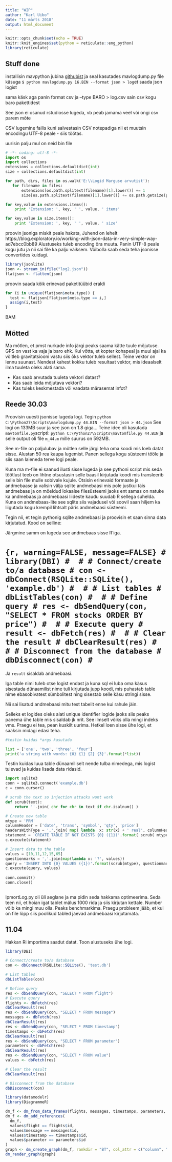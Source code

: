 ```yaml
---
title: "WIP"
author: "Karl Uibo"
date: "11 märts 2018"
output: html_document
---
```


```r
knitr::opts_chunk$set(echo = TRUE)
knitr::knit_engines$set(python = reticulate::eng_python)
library(reticulate)
```

## Stuff done

installisin mavpython jubina [githubist](https://github.com/ArduPilot/pymavlink) ja seal kasutades mavlogdump.py file käsuga `$ python mavlogdump.py 16.BIN --format json > log `et saada json logist

sama käsk aga panin format csv ja --type BARO > log.csv sain csv kogu baro pakettidest

See json ei osanud rstudiosse lugeda, vb peab jamama veel või ongi csv parem mõte

CSV lugemine failis kuni salvestasin CSV notepadiga nii et muutsin encodingu UTF-8 peale - siis töötas.

uurisin palju mul on neid bin file
```python
# -*- coding: utf-8 -*-
import os
import collections
extensions = collections.defaultdict(int)
size = collections.defaultdict(int)

for path, dirs, files in os.walk('E:\\Logid Marguse arvutist'):
   for filename in files:
       extensions[os.path.splitext(filename)[1].lower()] += 1
       size[os.path.splitext(filename)[1].lower()] += os.path.getsize(path+os.sep+filename)

for key,value in extensions.items():
    print 'Extension: ', key, ' ', value, ' items'

for key,value in size.items():
    print 'Extension: ', key, ' ', value, ' size'
```


proovin jsoniga miskit peale hakata, Juhend on lehelt https://blog.exploratory.io/working-with-json-data-in-very-simple-way-ad7ebcc0bb89
Alustuseks tuleb encoding õra muuta. Panin UTF-8 peale kogu jutu ja nii sai file ka palju väiksem. Võibolla saab seda teha jsonisse convertides kuidagi.
```r
library(jsonlite)
json <- stream_in(file("log2.json"))
flatjson <- flatten(json)

```

proovin saada kõik erinevad paketitüübid eraldi
```r
for (i in unique(flatjson$meta.type)) {
  test <- flatjson[flatjson$meta.type == i,]
  assign(i,test)
}
```
BAM

## Mõtted

Ma mõtlen, et pmst nurkade info järgi peaks saama kätte tuule mõjutuse. GPS on vast ka vaja ja baro ehk. Kui võtta, et kopter kohapeal ja muul ajal ka võitleb gravitatsiooni vastu siis õks vektor tuleb sellest. Teine vektor on lennu suunast. Nendest kahest kokku tuleb resultaat vektor, mis ideaalselt ilma tuuleta oleks alati sama. 

* Kas saab arvutada tuuleta vektori datast?
* Kas saab leida mõjutava vektori?
* Kas tuleks keskmestada või vaadata märasemat infot?

## Reede 30.03

Proovisin uuesti jsonisse lugeda logi. Tegin `python C:\Python27\Scripts\mavlogdump.py 44.BIN --format json > 44.json` See logi on 133MB suur ja see json on 1.8 giga... Teine idee oli kasutada `mavtomfile.py`scripti: `python C:\Python27\Scripts\mavtomfile.py 44.BIN` ja selle output oli file `m_44.m` mille suurus on 592MB.

See m-file on paljulubav ja mõtlen selle järgi teha oma koodi mis loeb datat sisse. Alustan 50 rea kaupa lugemist. Panen sellega kogu süsteemi tööle ja siis saan laieneda terve logi peale.

Kuna ma m-file ei saanud ilusti sisse lugeda ja see pythoni script mis seda töötlust teeb on lihtne otsustasin selle baasil kirjutada koodi mis transleerib selle bin file mulle sobivale kujule. Otsisin erinevaid formaate ja andmebaase ja valisin välja sqlite andmebaasi mis pole justkui täis andmebaas ja on mõeldud lokaalse filesüsteemi jaoks ent samas on natuke ka andmebaas ja andmebaasi liideste kaudu suudab R sellega suhelda. Kuna on andmebaas-lite see sqlite siis vajadusel või soovil saan hiljem ka liigutada kogu krempil lihtsalt päris andmebaasi süsteemi.

Tegin nii, et tegin pythonig sqlite andmebaasi ja proovisin et saan sinna data kirjutatud. Kood on selline:
<!-- ```{python} -->
<!-- import sqlite3 -->
<!-- conn = sqlite3.connect('example.db') -->
<!-- c = conn.cursor() -->

<!-- # Create table -->
<!-- c.execute('''CREATE TABLE stocks -->
<!--              (date text, trans text, symbol text, qty real, price real)''') -->

<!-- # Insert a row of data -->
<!-- c.execute("INSERT INTO stocks VALUES ('2006-01-05','BUY','RHAT',100,35.14)") -->

<!-- # Save (commit) the changes -->
<!-- conn.commit() -->

<!-- # We can also close the connection if we are done with it. -->
<!-- # Just be sure any changes have been committed or they will be lost. -->
<!-- conn.close() -->

<!-- conn = sqlite3.connect('example.db') -->
<!-- c = conn.cursor() -->

<!-- # Never do this -- insecure! -->
<!-- symbol = 'RHAT' -->
<!-- c.execute("SELECT * FROM stocks WHERE symbol = '%s'" % symbol) -->

<!-- # Do this instead -->
<!-- t = ('RHAT',) -->
<!-- c.execute('SELECT * FROM stocks WHERE symbol=?', t) -->
<!-- print c.fetchone() -->

<!-- # Larger example that inserts many records at a time -->
<!-- purchases = [('2006-03-28', 'BUY', 'IBM', 1000, 45.00), -->
<!--              ('2006-04-05', 'BUY', 'MSFT', 1000, 72.00), -->
<!--              ('2006-04-06', 'SELL', 'IBM', 500, 53.00), -->
<!--             ] -->
<!-- c.executemany('INSERT INTO stocks VALUES (?,?,?,?,?)', purchases) -->

<!-- for row in c.execute('SELECT * FROM stocks ORDER BY price'): -->
<!--   print row -->

<!-- ``` -->
Järgmine samm on lugeda see andmebaas sisse R'iga.

# ```{r, warning=FALSE, message=FALSE}
# library(DBI)
# 
# # Connect/create to/a database
# con <- dbConnect(RSQLite::SQLite(), 'example.db')
# 
# # List tables
# dbListTables(con)
# 
# # Define query
# res <- dbSendQuery(con, "SELECT * FROM stocks ORDER BY price")
# 
# # Execute query
# result <- dbFetch(res)
# 
# # Clear the result
# dbClearResult(res)
# 
# # Disconnect from the database
# dbDisconnect(con)
# ```

Ja `result` sisaldab andmebaasi.

Iga table nimi tuleb otse logist endast ja kuna sql ei luba oma käsus sisestada dünaamilist nime tuli kirjutada jupp koodi, mis puhastab table nime ebasobivatest sümbolitest ning sisestab selle käsu stringi sisse.
<!-- ```{python} -->
<!-- import sqlite3 -->
<!-- conn = sqlite3.connect('example.db') -->

<!-- # scrub the table name so injection attacks wont work -->
<!-- def scrub(table_name): -->
<!--     return ''.join( chr for chr in table_name if chr.isalnum() ) -->

<!-- c = conn.cursor() -->
<!-- table = 'test5' -->
<!-- statement = 'CREATE TABLE {0} (date text, trans text, symbol text, qty real, price real,)'.format(scrub(table)) -->
<!-- c.execute(statement) -->
<!-- query = "INSERT INTO {0} VALUES ('2006-01-05','BUY','RHAT',100,35.14)".format(scrub(table)) -->
<!-- c.execute(query) -->

<!-- conn.commit() -->
<!-- conn.close() -->
<!-- ``` -->

Nii sai lisatud andmebaasi mitu test tabelit enne kui rahule jäin.

Selleks et logides oleks alati unique identifier logide jaoks siis peaks panema ühe table mis sisaldab jk nrit. See ilmselt võiks olla mingi indeks vms. Praegu ei tea, pean kuskilt uurima. Hetkel loen sisse ühe logi, et saaksin midagi edasi teha. 


```python
#testin kuidas *args kasutada

list = ['one', 'two', 'three', 'four']
print('a string with words: {0} {1} {2} {3}'.format(*list))


```

Testin kuidas luua table dünaamiliselt nende tulba nimedega, mis logist tulevad ja kuidas lisada data ridasid.

```python
import sqlite3
conn = sqlite3.connect('example.db')
c = conn.cursor()

# scrub the text so injection attacks wont work
def scrub(text):
    return ''.join( chr for chr in text if chr.isalnum() )

# Create new table
mtype = 'PRM'
columnHeader = ['date', 'trans', 'symbol', 'qty', 'price']
headersWithType = ','.join( map( lambda  x: str(x) + ' real', columnHeader ) )
statement = 'CREATE TABLE IF NOT EXISTS {0} ({1})'.format( scrub( mtype ), headersWithType )
c.execute(statement)

# Insert data to the table
values = [10,11,12,15,65]
questionmarks = ','.join(map(lambda x: '?', values))
query = 'INSERT INTO {0} VALUES ({1})'.format(scrub(mtype), questionmarks)
c.execute(query, values)
             
conn.commit()
conn.close()
    
```

IpmortLog.py oli üli aeglane ja ma pidin seda hakkama optimeerima. Seda teen nii, et hoian igat tablet mälus 1000 rida ja siis kirjutan kettale. Number võib ka mingi muu olla. Peaks benchmarkima. Praegu probleem jääb, et kui on file lõpp siis poolikud tabled jäevad andmebaasi kirjutamata.


## 11.04
Hakkan Ri importima saadut datat. Toon alustuseks ühe logi.

```r
library(DBI)

# Connect/create to/a database
con <- dbConnect(RSQLite::SQLite(), 'test.db')

# List tables
dbListTables(con)

# Define query
res <- dbSendQuery(con, "SELECT * FROM flight")
# Execute query
flights <- dbFetch(res)
dbClearResult(res)
res <- dbSendQuery(con, "SELECT * FROM message")
messages <- dbFetch(res)
dbClearResult(res)
res <- dbSendQuery(con, "SELECT * FROM timestamp")
timestamps <- dbFetch(res)
dbClearResult(res)
res <- dbSendQuery(con, "SELECT * FROM parameter")
parameters <- dbFetch(res)
dbClearResult(res)
res <- dbSendQuery(con, "SELECT * FROM value")
values <- dbFetch(res)

# Clear the result
dbClearResult(res)

# Disconnect from the database
dbDisconnect(con)
```

```r
library(datamodelr)
library(DiagrammeR)

dm_f <- dm_from_data_frames(flights, messages, timestamps, parameters, values)
dm_f <- dm_add_references(
  dm_f,
  values$flight == flights$id,
  values$message == messages$id,
  values$timestamp == timestamps$id,
  values$parameter == parameters$id
)
graph <- dm_create_graph(dm_f, rankdir = "BT", col_attr = c("column", "type"))
dm_render_graph(graph)
```















